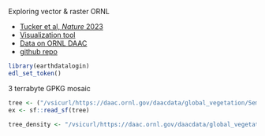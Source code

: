 

Exploring vector & raster ORNL

- [Tucker et al, _Nature_ 2023](https://doi.org/10.1038/s41586-022-05653-6)
- [Visualization tool](https://trees.pgc.umn.edu/app)
- [Data on ORNL DAAC](https://doi.org/10.3334/ORNLDAAC/2117)
- [github repo](https://github.com/ankitkariryaa/An-unexpectedly-large-count-of-trees-in-the-western-Sahara-and-Sahel/)

```r
library(earthdatalogin)
edl_set_token()
```

3 terrabyte GPKG mosaic

```r
tree <- ("/vsicurl/https://daac.ornl.gov/daacdata/global_vegetation/Semi-Arid_Tree_Carbon_50cm/data/utm_28/SSAr2_32628_GE01-QB02-WV02-WV03_PV_001_027_mosaic.gpkg")
ex <- sf::read_sf(tree)
```



```r
tree_density <- "/vsicurl/https://daac.ornl.gov/daacdata/global_vegetation/Semi-Arid_Tree_Carbon_50cm/data/wgs_84_mosaic_100m_tree_carbon_density.tif"
```

